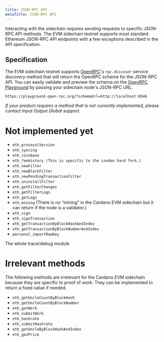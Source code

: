 ```yaml
---
title: JSON-RPC API
metaTitle: JSON-RPC API
---
```


Interacting with the sidechain requires sending requests to specific JSON-RPC API methods. The EVM sidechain testnet supports most standard Ethereum JSON-RPC API endpoints with a few exceptions described in the API specification.

## Specification

The EVM sidechain testnet supports [OpenRPC](https://open-rpc.org/)'s `rpc.discover` service discovery method that will return the OpenRPC scheme for the JSON-RPC API. You can easily validate and preview the schema on the [OpenRPC Playground](https://playground.open-rpc.org/) by passing your sidechain node's JSON-RPC URL:

```
https://playground.open-rpc.org/?schemaUrl=http://localhost:8546
```


*If your product requires a method that is not currently implemented, please contact Input Output Global support.*

# Not implemented yet  

- `eth_protocolVersion`  
- `eth_syncing`  
- `eth_coinbase`  
- `eth_feeHistory (This is specific to the London hard fork.)`  
- `eth_newFilter`  
- `eth_newBlockFilter`  
- `eth_newPendingTransactionFilter`  
- `eth_uninstallFilter`  
- `eth_getFilterChanges`  
- `eth_getFilterLogs`  
- `eth_getLogs`  
- `eth_mining` (There is no “mining” in the Cardano EVM sidechain but it can return if the node is a validator.)  
- `eth_sign`
- `eth_signTransaction`  
- `eth_getTransactionByBlockHashAndIndex`  
- `eth_getTransactionByBlockNumberAndIndex`
- `personal_importRawKey`  

The whole trace/debug module  

# Irrelevant methods

The following methods are irrelevant for the Cardano EVM sidechain because they are specific to proof of work. They can be implemented to return a fixed value if needed.  

- `eth_getUncleCountByBlockHash`  
- `eth_getUncleCountByBlockNumber`
- `eth_getWork`  
- `eth_submitWork` 
- `eth_hashrate`   
- `eth_submitHashrate`  
- `eth_getUncleByBlockHashAndIndex`  
- `eth_gasPrice`